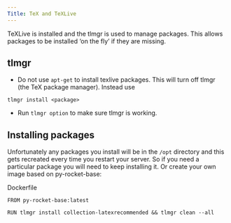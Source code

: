 ```yaml
---
Title: TeX and TeXLive
---
```


TeXLive is installed and the tlmgr is used to manage packages. This allows packages to be installed 'on the fly' if they are missing.

## tlmgr

* Do not use `apt-get` to install texlive packages. This will turn off tlmgr (the TeX package manager). Instead use
```
tlmgr install <package>
```
* Run `tlmgr option` to make sure tlmgr is working.

## Installing packages

Unfortunately any packages you install will be in the `/opt` directory and this gets recreated every time you restart your server. So if you need a
particular package you will need to keep installing it. Or create your own image based on py-rocket-base:

Dockerfile
```
FROM py-rocket-base:latest

RUN tlmgr install collection-latexrecommended && tlmgr clean --all
```
